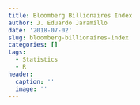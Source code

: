 ```yaml
---
title: Bloomberg Billionaires Index
author: J. Eduardo Jaramillo
date: '2018-07-02'
slug: bloomberg-billionaires-index
categories: []
tags:
  - Statistics
  - R
header:
  caption: ''
  image: ''
---
```


